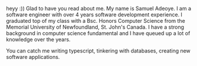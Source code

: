 heyy :)) Glad to have you read about me. My name is Samuel Adeoye. I am a software engineer with over 4 years software development experience. 
I graduated top of my class with a Bsc. Honors Computer Science from the Memorial University of Newfoundland, St. John's Canada.
I have a strong background in computer science fundamental and I have queued up a lot of knowledge over the years. 

You can catch me writing typescript, tinkering with databases, creating new software applications.




